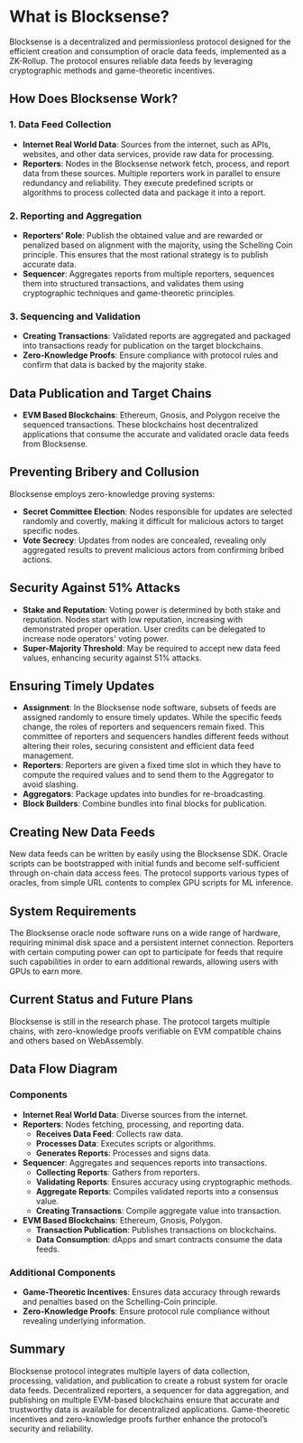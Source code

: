 
# What is Blocksense?

Blocksense is a decentralized and permissionless protocol designed for the efficient creation and consumption of oracle data feeds, implemented as a ZK-Rollup. The protocol ensures reliable data feeds by leveraging cryptographic methods and game-theoretic incentives.

<DiagramImage className="blocksense__diagram mt-10 mb-6" src="/diagrams/BlocksenseArchitecture.jpg" alt="Blocksense Architecture"/>

## How Does Blocksense Work?

### 1. Data Feed Collection

- **Internet Real World Data**: Sources from the internet, such as APIs, websites, and other data services, provide raw data for processing.
- **Reporters**: Nodes in the Blocksense network fetch, process, and report data from these sources. Multiple reporters work in parallel to ensure redundancy and reliability. They execute predefined scripts or algorithms to process collected data and package it into a report.

### 2. Reporting and Aggregation

- **Reporters' Role**: Publish the obtained value and are rewarded or penalized based on alignment with the majority, using the Schelling Coin principle. This ensures that the most rational strategy is to publish accurate data.
- **Sequencer**: Aggregates reports from multiple reporters, sequences them into structured transactions, and validates them using cryptographic techniques and game-theoretic principles.

### 3. Sequencing and Validation

- **Creating Transactions**: Validated reports are aggregated and packaged into transactions ready for publication on the target blockchains.
- **Zero-Knowledge Proofs**: Ensure compliance with protocol rules and confirm that data is backed by the majority stake.

## Data Publication and Target Chains

- **EVM Based Blockchains**: Ethereum, Gnosis, and Polygon receive the sequenced transactions. These blockchains host decentralized applications that consume the accurate and validated oracle data feeds from Blocksense.

## Preventing Bribery and Collusion

Blocksense employs zero-knowledge proving systems:

- **Secret Committee Election**: Nodes responsible for updates are selected randomly and covertly, making it difficult for malicious actors to target specific nodes.
- **Vote Secrecy**: Updates from nodes are concealed, revealing only aggregated results to prevent malicious actors from confirming bribed actions.

## Security Against 51% Attacks

- **Stake and Reputation**: Voting power is determined by both stake and reputation. Nodes start with low reputation, increasing with demonstrated proper operation. User credits can be delegated to increase node operators' voting power.
- **Super-Majority Threshold**: May be required to accept new data feed values, enhancing security against 51% attacks.

## Ensuring Timely Updates

- **Assignment**: In the Blocksense node software, subsets of feeds are assigned randomly to ensure timely updates. While the specific feeds change, the roles of reporters and sequencers remain fixed. This committee of reporters and sequencers handles different feeds without altering their roles, securing consistent and efficient data feed management.
- **Reporters**: Reporters are given a fixed time slot in which they have to compute the required values and to send them to the Aggregator to avoid slashing.
- **Aggregators**: Package updates into bundles for re-broadcasting.
- **Block Builders**: Combine bundles into final blocks for publication.

## Creating New Data Feeds

New data feeds can be written by easily using the Blocksense SDK. Oracle scripts can be bootstrapped with initial funds and become self-sufficient through on-chain data access fees. The protocol supports various types of oracles, from simple URL contents to complex GPU scripts for ML inference.

## System Requirements

The Blocksense oracle node software runs on a wide range of hardware, requiring minimal disk space and a persistent internet connection. Reporters with certain computing power can opt to participate for feeds that require such capabilities in order to earn additional rewards, allowing users with GPUs to earn more.

## Current Status and Future Plans

Blocksense is still in the research phase. The protocol targets multiple chains, with zero-knowledge proofs verifiable on EVM compatible chains and others based on WebAssembly.

## Data Flow Diagram

### Components

- **Internet Real World Data**: Diverse sources from the internet.
- **Reporters**: Nodes fetching, processing, and reporting data.
  - **Receives Data Feed**: Collects raw data.
  - **Processes Data**: Executes scripts or algorithms.
  - **Generates Reports**: Processes and signs data.
- **Sequencer**: Aggregates and sequences reports into transactions.
  - **Collecting Reports**: Gathers from reporters.
  - **Validating Reports**: Ensures accuracy using cryptographic methods.
  - **Aggregate Reports**: Compiles validated reports into a consensus value.
  - **Creating Transactions**: Compile aggregate value into transaction.
- **EVM Based Blockchains**: Ethereum, Gnosis, Polygon.
  - **Transaction Publication**: Publishes transactions on blockchains.
  - **Data Consumption**: dApps and smart contracts consume the data feeds.

### Additional Components

- **Game-Theoretic Incentives**: Ensures data accuracy through rewards and penalties based on the Schelling-Coin principle.
- **Zero-Knowledge Proofs**: Ensure protocol rule compliance without revealing underlying information.

## Summary

Blocksense protocol integrates multiple layers of data collection, processing, validation, and publication to create a robust system for oracle data feeds. Decentralized reporters, a sequencer for data aggregation, and publishing on multiple EVM-based blockchains ensure that accurate and trustworthy data is available for decentralized applications. Game-theoretic incentives and zero-knowledge proofs further enhance the protocol’s security and reliability.
